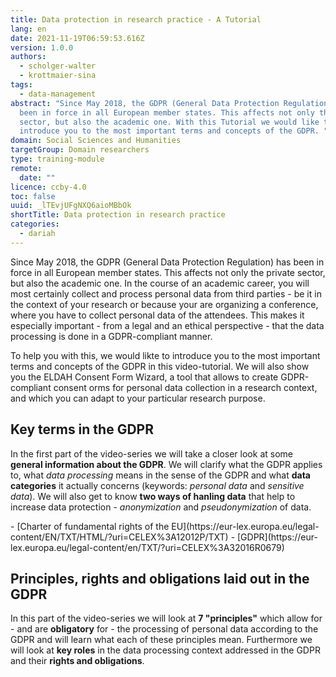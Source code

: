 ```yaml
---
title: Data protection in research practice - A Tutorial
lang: en
date: 2021-11-19T06:59:53.616Z
version: 1.0.0
authors:
  - scholger-walter
  - krottmaier-sina
tags:
  - data-management
abstract: "Since May 2018, the GDPR (General Data Protection Regulation) has
  been in force in all European member states. This affects not only the private
  sector, but also the academic one. With this Tutorial we would like to
  introduce you to the most important terms and concepts of the GDPR. "
domain: Social Sciences and Humanities
targetGroup: Domain researchers
type: training-module
remote:
  date: ""
licence: ccby-4.0
toc: false
uuid: _lTEvjUFgNXQ6aioMBbOk
shortTitle: Data protection in research practice
categories:
  - dariah
---
```

Since May 2018, the GDPR (General Data Protection Regulation) has been in force in all European member states. This affects not only the private sector, but also the academic one. In the course of an academic career, you will most certainly collect and process personal data from third parties - be it in the context of your research or because your are organizing a conference, where you have to collect personal data of the attendees. This makes it especially important - from a legal and an ethical perspective - that the data processing is done in a GDPR-compliant manner. 

To help you with this, we would likte to introduce you to the most important terms and concepts of the GDPR in this video-tutorial. We will also show you the ELDAH Consent Form Wizard, a tool that allows to create GDPR-compliant consent orms for personal data collection in a research context, and which you can adapt to your particular research purpose.

## Key terms in the GDPR

In the first part of the video-series we will take a closer look at some **general information about the GDPR**. We will clarify what the GDPR applies to, what _data processing_ means in the sense of the GDPR and what **data categories** it actually concerns (keywords: _personal data_ and _sensitive data_). We will also get to know **two ways of hanling data** that help to increase data protection - _anonymization_ and _pseudonymization_ of data.  _<Download url="images/data-protection-in-research-practice-i-key-terms.pptx" title="(The slides used in the video can be downloaded here)" />_


<VideoCard provider="youtube" id="m_YpSB6Sw08" title="Key terms of the GDPR" subtitle="Click here to view" image="images/ytthumbnail1.jpg" />

<SideNote type="tip" title="Useful Material ">
- [Charter of fundamental rights of the EU](https://eur-lex.europa.eu/legal-content/EN/TXT/HTML/?uri=CELEX%3A12012P/TXT) 
- [GDPR](https://eur-lex.europa.eu/legal-content/en/TXT/?uri=CELEX%3A32016R0679)
</SideNote>

## Principles, rights and obligations laid out in the GDPR

In this part of the video-series we will look at **7 "principles"** which allow for - and are **obligatory** for - the processing of personal data according to the GDPR and will learn what each of these principles mean. Furthermore we will look at **key roles** in the data processing context addressed in the GDPR and their **rights and obligations**.